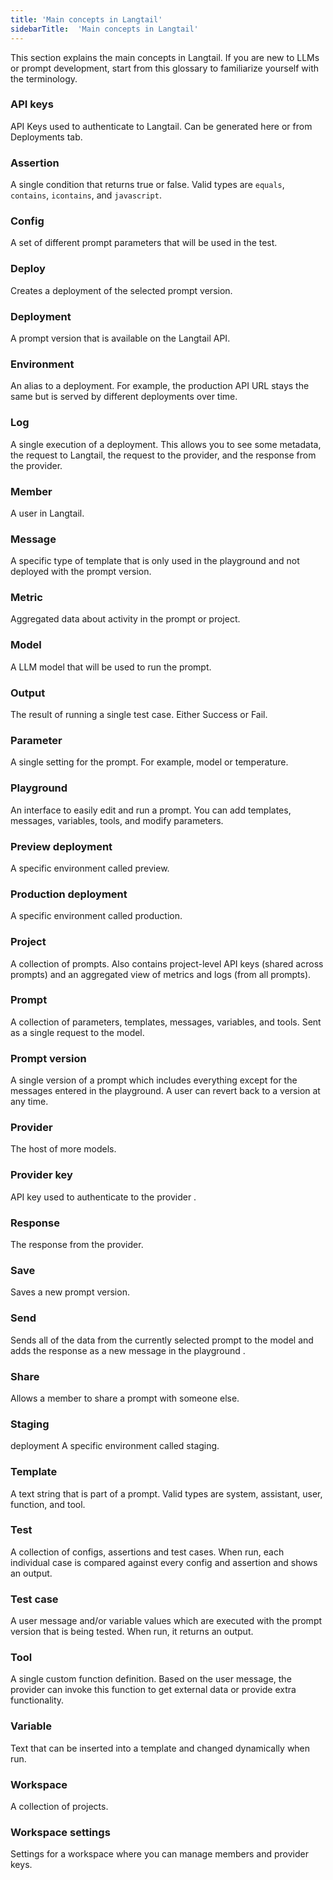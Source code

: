 ```yaml
---
title: 'Main concepts in Langtail'
sidebarTitle:  'Main concepts in Langtail'
---
```


This section explains the main concepts in Langtail. If you are new to LLMs or prompt development, start from this glossary to familiarize yourself with the terminology.

### API keys	
API Keys used to authenticate to Langtail. Can be generated here or from Deployments tab.

### Assertion	
A single condition that returns true or false. Valid types are `equals`, `contains`, `icontains`, and `javascript`.

### Config	
A set of different prompt parameters that will be used in the test.

### Deploy	
Creates a deployment of the selected prompt version.

### Deployment	
A prompt version that is available on the Langtail API.

### Environment	
An alias to a deployment. For example, the production API URL stays the same but is served by different deployments over time.

### Log	
A single execution of a deployment. This allows you to see some metadata, the request to Langtail, the request to the provider, and the response from the provider.

### Member	
A user in Langtail.

### Message	
A specific type of template that is only used in the playground and not deployed with the prompt version.

### Metric	
Aggregated data about activity in the prompt or project. 

### Model	
A LLM model that will be used to run the prompt.

### Output	
The result of running a single test case. Either Success or Fail.

### Parameter	
A single setting for the prompt. For example, model or temperature.

### Playground	
An interface to easily edit and run a prompt. You can add templates, messages, variables, tools, and modify parameters.

### Preview deployment	
A specific environment called preview.

### Production deployment	
A specific environment called production.

### Project	
A collection of prompts. Also contains project-level API keys (shared across prompts) and an aggregated view of metrics and logs (from all prompts).

### Prompt	
A collection of parameters, templates, messages, variables, and tools. Sent as a single request to the model.	

### Prompt version	
A single version of a prompt which includes everything except for the messages entered in the playground. A user can revert back to a version at any time.

### Provider	
The host of more models.

### Provider key	
API key used to authenticate to the provider .

### Response	
The response from the provider.

### Save	
Saves a new prompt version.

### Send	
Sends all of the data from the currently selected prompt to the model and adds the response as a new message in the playground .

### Share	
Allows a member to share a prompt with someone else.

### Staging 
deployment	A specific environment called staging.

### Template	
A text string that is part of a prompt. Valid types are system, assistant, user, function, and tool.

### Test	
A collection of configs, assertions and test cases. When run, each individual case is compared against every config and assertion and shows an output.

### Test case	
A user message  and/or variable values which are executed with the prompt version that is being tested. When run, it returns an output.

### Tool	
A single custom function definition. Based on the user message, the provider can invoke this function to get external data or provide extra functionality.

### Variable	
Text that can be inserted into a template and changed dynamically when run.

### Workspace	
A collection of projects.

### Workspace settings	
Settings for a workspace where you can manage members and provider keys.